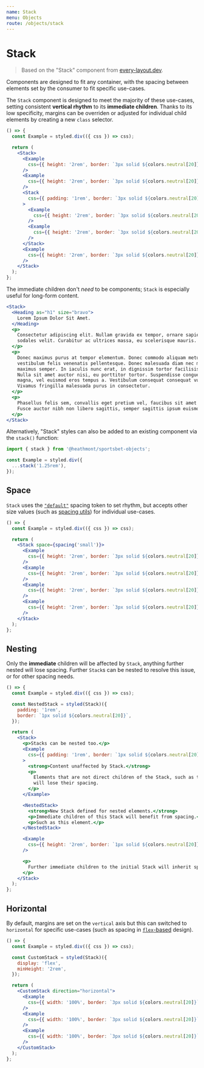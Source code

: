 ```yaml
---
name: Stack
menu: Objects
route: /objects/stack
---
```


# Stack

> Based on the "Stack" component from [every-layout.dev](https://every-layout.dev/layouts/stack/).

Components are designed to fit any container, with the spacing between elements
set by the consumer to fit specific use-cases.

The `Stack` component is designed to meet the majority of these use-cases,
setting consistent **vertical rhythm** to its **immediate children**. Thanks to
its low specificity, margins can be overriden or adjusted for individual child
elements by creating a new `class` selector.

```jsx react-live
() => {
  const Example = styled.div(({ css }) => css);

  return (
    <Stack>
      <Example
        css={{ height: '2rem', border: `3px solid ${colors.neutral[20]}` }}
      />
      <Example
        css={{ height: '2rem', border: `3px solid ${colors.neutral[20]}` }}
      />
      <Stack
        css={{ padding: '1rem', border: `3px solid ${colors.neutral[20]}` }}
      >
        <Example
          css={{ height: '2rem', border: `3px solid ${colors.neutral[20]}` }}
        />
        <Example
          css={{ height: '2rem', border: `3px solid ${colors.neutral[20]}` }}
        />
      </Stack>
      <Example
        css={{ height: '2rem', border: `3px solid ${colors.neutral[20]}` }}
      />
    </Stack>
  );
};
```

The immediate children don't _need_ to be components; `Stack` is especially
useful for long-form content.

```jsx react-live
<Stack>
  <Heading as="h1" size="bravo">
    Lorem Ipsum Dolor Sit Amet.
  </Heading>
  <p>
    Consectetur adipiscing elit. Nullam gravida ex tempor, ornare sapien a,
    sodales velit. Curabitur ac ultrices massa, eu scelerisque mauris.
  </p>
  <p>
    Donec maximus purus at tempor elementum. Donec commodo aliquam metus, et
    vestibulum felis venenatis pellentesque. Donec malesuada diam nec magna
    maximus semper. In iaculis nunc erat, in dignissim tortor facilisis id.
    Nulla sit amet auctor nisi, eu porttitor tortor. Suspendisse congue porta
    magna, vel euismod eros tempus a. Vestibulum consequat consequat vulputate.
    Vivamus fringilla malesuada purus in consectetur.
  </p>
  <p>
    Phasellus felis sem, convallis eget pretium vel, faucibus sit amet nulla.
    Fusce auctor nibh non libero sagittis, semper sagittis ipsum euismod.
  </p>
</Stack>
```

Alternatively, "Stack" styles can also be added to an existing component via the
`stack()` function:

```jsx
import { stack } from '@heathmont/sportsbet-objects';

const Example = styled.div({
  ...stack('1.25rem'),
});
```

## Space

`Stack` uses the [`"default"`](/tokens#spacing) spacing token to set rhythm, but
accepts other size values (such as [spacing utils](/utils/spacing)) for
individual use-cases.

```jsx react-live
() => {
  const Example = styled.div(({ css }) => css);

  return (
    <Stack space={spacing('small')}>
      <Example
        css={{ height: '2rem', border: `3px solid ${colors.neutral[20]}` }}
      />
      <Example
        css={{ height: '2rem', border: `3px solid ${colors.neutral[20]}` }}
      />
      <Example
        css={{ height: '2rem', border: `3px solid ${colors.neutral[20]}` }}
      />
      <Example
        css={{ height: '2rem', border: `3px solid ${colors.neutral[20]}` }}
      />
    </Stack>
  );
};
```

## Nesting

Only the **immediate** children will be affected by `Stack`, anything further
nested will lose spacing. Further `Stack`s can be nested to resolve this issue,
or for other spacing needs.

```jsx react-live
() => {
  const Example = styled.div(({ css }) => css);

  const NestedStack = styled(Stack)({
    padding: '1rem',
    border: `1px solid ${colors.neutral[20]}`,
  });

  return (
    <Stack>
      <p>Stacks can be nested too.</p>
      <Example
        css={{ padding: '1rem', border: `1px solid ${colors.neutral[20]}` }}
      >
        <strong>Content unaffected by Stack.</strong>
        <p>
          Elements that are not direct children of the Stack, such as this one,
          will lose their spacing.
        </p>
      </Example>

      <NestedStack>
        <strong>New Stack defined for nested elements.</strong>
        <p>Immediate children of this Stack will benefit from spacing.</p>
        <p>Such as this element.</p>
      </NestedStack>

      <Example
        css={{ height: '2rem', border: `1px solid ${colors.neutral[20]}` }}
      />

      <p>
        Further immediate children to the initial Stack will inherit spacing.
      </p>
    </Stack>
  );
};
```

## Horizontal

By default, margins are set on the `vertical` axis but this can switched to
`horizontal` for specific use-cases (such as spacing in [`flex`-based](https://developer.mozilla.org/en-US/docs/Web/CSS/flex) design).

```jsx react-live
() => {
  const Example = styled.div(({ css }) => css);

  const CustomStack = styled(Stack)({
    display: 'flex',
    minHeight: '2rem',
  });

  return (
    <CustomStack direction="horizontal">
      <Example
        css={{ width: '100%', border: `3px solid ${colors.neutral[20]}` }}
      />
      <Example
        css={{ width: '100%', border: `3px solid ${colors.neutral[20]}` }}
      />
      <Example
        css={{ width: '100%', border: `3px solid ${colors.neutral[20]}` }}
      />
    </CustomStack>
  );
};
```
